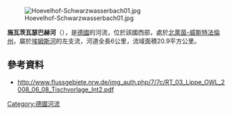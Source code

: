 {{Onesource|time=2020-07-26T02:45:41+00:00}}
{{Coord|51|49|47.31|N|8|35|47.23|E|display=title}}
[[Image:Hoevelhof-Schwarzwasserbach01.jpg|right]]

'''施瓦茨瓦瑟巴赫河'''（{{lang-de|Schwarzwasserbach}}），是[[德國|德國]]的河流，位於該國西部，處於[[北萊茵-威斯特法倫州|北萊茵-威斯特法倫州]]，屬於[[埃姆斯河|埃姆斯河]]的左支流，河道全長6公里，流域面積20.9平方公里。

==參考資料==
* http://www.flussgebiete.nrw.de/img_auth.php/7/7c/RT_03_Lippe_OWL_2008_06_08_Tischvorlage_Int2.pdf {{Wayback|url=http://www.flussgebiete.nrw.de/img_auth.php/7/7c/RT_03_Lippe_OWL_2008_06_08_Tischvorlage_Int2.pdf |date=20160309034137 }}

{{Germany-geo-stub}}
[[Category:德國河流|Category:德國河流]]